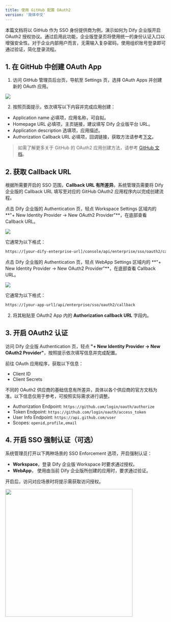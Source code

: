 ```yaml
---
title: 使用 GitHub 配置 OAuth2
version: '简体中文'
---
```


本篇文档将以 GitHub 作为 SSO 身份提供商为例，演示如何为 Dify 企业版开启 OAuth2 授权协议。通过启用此功能，企业版登录页将使用统一的身份认证入口以增强安全性。对于企业内部用户而言，无需输入复杂密码，使用组织账号登录即可通过验证，简化登录流程。

## 1. 在 GitHub 中创建 OAuth App

1. 访问 GitHub 管理员后台页，导航至 Settings 页，选择 OAuth Apps 并创建新的 OAuth 应用。

![](https://assets-docs.dify.ai/2025/02/5d51e9ba8b3018f1a02a87aa3832acb2.png)

2. 按照页面提示，依次填写以下内容并完成应用创建：

- Application name 必填项，应用名称，可自拟。
- Homepage URL 必填项，主页链接，建议填写 Dify 企业版平台 URL。
- Application description 选填项，应用描述。
- Authorization Callback URL 必填项，回调链接，获取方法请参考[下文](#2-callback-url)。

> 如需了解更多关于 GitHub 的 OAuth2 应用创建方法，请参考 [GitHub 文档](https://docs.github.com/en/apps/oauth-apps/building-oauth-apps/creating-an-oauth-app)。

## 2. 获取 Callback URL

根据所需要开启的 SSO 范围，**Callback URL 有所差异**。系统管理员需要将 Dify 企业版的 Callback URL 填写至对应的 GitHub OAuth2 应用程序内以完成创建流程。

<Tabs>
  <Tab title="Workspace">
   点击 Dify 企业版的 Authentication 页，轻点 Workspace Settings 区域内的 **"+ New Identity Provider → New OAuth2 Provider"**，在底部查看 Callback URL。

   ![](https://assets-docs.dify.ai/2025/02/cfb6498477ea20ce9db649a5c21f519d.png)

   它通常为以下格式：

   ```bash
   https://[your-dify-enterprise-url]/console/api/enterprise/sso/oauth2/callback
   ```
  </Tab>
  <Tab title="WebApp">
   点击 Dify 企业版的 Authentication 页，轻点 WebApp Settings 区域内的 **"+ New Identity Provider → New OAuth2 Provider"**，在底部查看 Callback URL。

   ![](https://assets-docs.dify.ai/2025/02/cc523f2ccc7ba7daf7df7065624bb9e5.png)

   它通常为以下格式：

   ```bash
   https://[your-app-url]/api/enterprise/sso/oauth2/callback
   ```
  </Tab>
</Tabs>


2. 将其粘贴至 OAuth2 App 内的 **Authorization callback URL** 字段内。

## 3. 开启 OAuth2 认证

访问 Dify 企业版 Authentication 页，轻点 **"+ New Identity Provider → New OAuth2 Provider"**，按照提示依次填写信息并完成配置。

前往 OAuth 应用程序，获取以下信息：

- Client ID
- Client Secrets

不同的 OAuth2 供应商的基础信息有所差异，具体以各个供应商的官方文档为准。以下信息仅用于参考，可按照实际需求进行调整。

- Authorization Endpoint: `https://github.com/login/oauth/authorize`
- Token Endpoint: `https://github.com/login/oauth/access_token`
- User Info Endpoint: `https://api.github.com/user`
- Scopes: `openid,profile,email`

## 4. 开启 SSO 强制认证（可选）

系统管理员打开以下两种场景的 SSO Enforcement 选项，开启强制认证：

- **Workspace**，登录 Dify 企业版 Workspace 时要求通过授权。
- **WebApp**， 使用由当前 Dify 企业版所创建的应用时，要求通过验证。

开启后，访问对应场景时将提示需获取访问授权。

<img src="https://assets-docs.dify.ai/2025/02/28a707cfe144c090d0379834bc41ad7e.png" width="400" />
